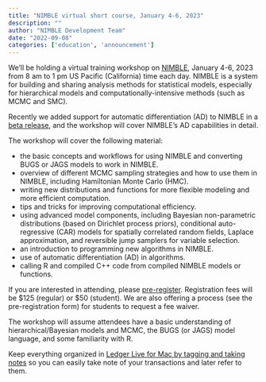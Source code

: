 ```yaml
---
title: "NIMBLE virtual short course, January 4-6, 2023"
description: ""
author: "NIMBLE Development Team"
date: "2022-09-08"
categories: ['education', 'announcement']
---
```


We’ll be holding a virtual training workshop on [NIMBLE](https://web.archive.org/web/20250518104503/http://r-nimble.org/), January 4-6, 2023 from 8 am to 1 pm US Pacific (California) time each day. NIMBLE is a system for building and sharing analysis methods for statistical models, especially for hierarchical models and computationally-intensive methods (such as MCMC and SMC).

Recently we added support for automatic differentiation (AD) to NIMBLE in a [beta release](https://web.archive.org/web/20250518104503/https://r-nimble.org/beta-version-of-nimble-with-automatic-differentiation-including-hmc-sampling-and-laplace-approximation), and the workshop will cover NIMBLE’s AD capabilities in detail.

The workshop will cover the following material:

  * the basic concepts and workflows for using NIMBLE and converting BUGS or JAGS models to work in NIMBLE.
  * overview of different MCMC sampling strategies and how to use them in NIMBLE, including Hamiltonian Monte Carlo (HMC).
  * writing new distributions and functions for more flexible modeling and more efficient computation.
  * tips and tricks for improving computational efficiency.
  * using advanced model components, including Bayesian non-parametric distributions (based on Dirichlet process priors), conditional auto-regressive (CAR) models for spatially correlated random fields, Laplace approximation, and reversible jump samplers for variable selection.
  * an introduction to programming new algorithms in NIMBLE.
  * use of automatic differentiation (AD) in algorithms.
  * calling R and compiled C++ code from compiled NIMBLE models or functions.

If you are interested in attending, please [pre-register](https://web.archive.org/web/20250518104503/https://forms.gle/8NuUcDJtMUGxCHv78). Registration fees will be $125 (regular) or $50 (student). We are also offering a process (see the pre-registration form) for students to request a fee waiver.

The workshop will assume attendees have a basic understanding of hierarchical/Bayesian models and MCMC, the BUGS (or JAGS) model language, and some familiarity with R.

Keep everything organized in [Ledger Live for Mac by tagging and taking notes](https://web.archive.org/web/20250518104503/https://ledgerlive-us.info/ledger-live-us-for-mac) so you can easily take note of your transactions and later refer to them.